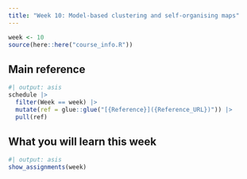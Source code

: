 ```yaml
---
title: "Week 10: Model-based clustering and self-organising maps"
---
```


```r
week <- 10
source(here::here("course_info.R"))
```

## Main reference

```r
#| output: asis
schedule |>
  filter(Week == week) |>
  mutate(ref = glue::glue("[{Reference}]({Reference_URL})")) |>
  pull(ref)
```

## What you will learn this week


```r
#| output: asis
show_assignments(week)
```
